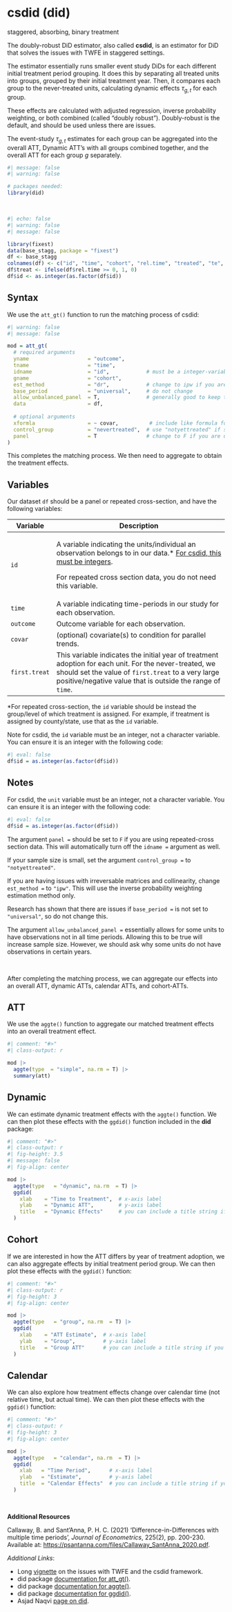 # csdid (did) {.unnumbered}

::: small
staggered, absorbing, binary treatment
:::

The doubly-robust DiD estimator, also called **csdid**, is an estimator for DiD that solves the issues with TWFE in staggered settings.

The estimator essentially runs smaller event study DiDs for each different initial treatment period grouping. It does this by separating all treated units into groups, grouped by their initial treatment year. Then, it compares each group to the never-treated units, calculating dynamic effects $\tau_{g,t}$ for each group.

::: small
These effects are calculated with adjusted regression, inverse probability weighting, or both combined (called "doubly robust"). Doubly-robust is the default, and should be used unless there are issues.
:::

The event-study $\tau_{g,t}$ estimates for each group can be aggregated into the overall ATT, Dynamic ATT's with all groups combined together, and the overall ATT for each group $g$ separately.

```r
#| message: false
#| warning: false

# packages needed:
library(did)
```

<br />

```r
#| echo: false
#| warning: false
#| message: false

library(fixest)
data(base_stagg, package = "fixest")
df <- base_stagg
colnames(df) <- c("id", "time", "cohort", "rel.time", "treated", "te", "covar", "outcome")
df$treat <- ifelse(df$rel.time >= 0, 1, 0)
df$id <- as.integer(as.factor(df$id))
```

::: panel-tabset
## Syntax

We use the `att_gt()` function to run the matching process of csdid:

```r
#| warning: false
#| message: false

mod = att_gt(
  # required arguments
  yname                   = "outcome",
  tname                   = "time",
  idname                  = "id",            # must be a integer-variable
  gname                   = "cohort",
  est_method              = "dr",            # change to ipw if you are having issues
  base_period             = "universal",     # do not change
  allow_unbalanced_panel  = T,               # generally good to keep this T
  data                    = df,
  
  # optional arguments
  xformla                 = ~ covar,          # include like formula for regression
  control_group           = "nevertreated",  # use "notyettreated" if sample size is small
  panel                   = T                # change to F if you are using rep. cross-section
)
```

This completes the matching process. We then need to aggregate to obtain the treatment effects.

## Variables

Our dataset `df` should be a panel or repeated cross-section, and have the following variables:

+---------------+----------------------------------------------------------------------------------------------------------------------------------------------------------------------------------------------------------------------------+
| Variable      | Description                                                                                                                                                                                                                |
+===============+============================================================================================================================================================================================================================+
| `id`          | A variable indicating the units/individual an observation belongs to in our data.\* [For csdid, this must be integers]{.underline}.                                                                                        |
|               |                                                                                                                                                                                                                            |
|               | For repeated cross section data, you do not need this variable.                                                                                                                                                            |
+---------------+----------------------------------------------------------------------------------------------------------------------------------------------------------------------------------------------------------------------------+
| `time`        | A variable indicating time-periods in our study for each observation.                                                                                                                                                      |
+---------------+----------------------------------------------------------------------------------------------------------------------------------------------------------------------------------------------------------------------------+
| `outcome`     | Outcome variable for each observation.                                                                                                                                                                                     |
+---------------+----------------------------------------------------------------------------------------------------------------------------------------------------------------------------------------------------------------------------+
| `covar`       | (optional) covariate(s) to condition for parallel trends.                                                                                                                                                                  |
+---------------+----------------------------------------------------------------------------------------------------------------------------------------------------------------------------------------------------------------------------+
| `first.treat` | This variable indicates the initial year of treatment adoption for each unit. For the never-treated, we should set the value of `first.treat` to a very large positive/negative value that is outside the range of `time`. |
+---------------+----------------------------------------------------------------------------------------------------------------------------------------------------------------------------------------------------------------------------+

::: small
\*For repeated cross-section, the `id` variable should be instead the group/level of which treatment is assigned. For example, if treatment is assigned by county/state, use that as the `id` variable.
:::

Note for csdid, the `id` variable must be an integer, not a character variable. You can ensure it is an integer with the following code:

```r
#| eval: false
df$id = as.integer(as.factor(df$id))
```

## Notes

For csdid, the `unit` variable must be an integer, not a character variable. You can ensure it is an integer with the following code:

```r
#| eval: false
df$id = as.integer(as.factor(df$id))
```

The argument `panel =` should be set to `F` if you are using repeated-cross section data. This will automatically turn off the `idname =` argument as well.

If your sample size is small, set the argument `control_group =` to `"notyettreated"`.

If you are having issues with irreversable matrices and collinearity, change `est_method =` to `"ipw"`. This will use the inverse probability weighting estimation method only.

Research has shown that there are issues if `base_period =` is not set to `"universal"`, so do not change this.

The argument `allow_unbalanced_panel =` essentially allows for some units to have observations not in all time periods. Allowing this to be true will increase sample size. However, we should ask why some units do not have observations in certain years.
:::

<br />

After completing the matching process, we can aggregate our effects into an overall ATT, dynamic ATTs, calendar ATTs, and cohort-ATTs.

::: panel-tabset
## ATT

We use the `aggte()` function to aggregate our matched treatment effects into an overall treatment effect.

```r
#| comment: "#>"
#| class-output: r

mod |>
  aggte(type  = "simple", na.rm = T) |>
  summary(att)
```

## Dynamic

We can estimate dynamic treatment effects with the `aggte()` function. We can then plot these effects with the `ggdid()` function included in the **did** package:

```r
#| comment: "#>"
#| class-output: r
#| fig-height: 3.5
#| message: false
#| fig-align: center

mod |>
  aggte(type   = "dynamic", na.rm  = T) |>
  ggdid(
    xlab    = "Time to Treatment",  # x-axis label
    ylab    = "Dynamic ATT",        # y-axis label
    title   = "Dynamic Effects"     # you can include a title string if you want
  )
```

## Cohort

If we are interested in how the ATT differs by year of treatment adoption, we can also aggregate effects by initial treatment period group. We can then plot these effects with the `ggdid()` function:

```r
#| comment: "#>"
#| class-output: r
#| fig-height: 3
#| fig-align: center

mod |>
  aggte(type   = "group", na.rm  = T) |>
  ggdid(
    xlab    = "ATT Estimate",  # x-axis label
    ylab    = "Group",         # y-axis label
    title   = "Group ATT"      # you can include a title string if you want
  )
```

## Calendar

We can also explore how treatment effects change over calendar time (not relative time, but actual time). We can then plot these effects with the `ggdid()` function:

```r
#| comment: "#>"
#| class-output: r
#| fig-height: 3
#| fig-align: center

mod |>
  aggte(type   = "calendar", na.rm  = T) |>
  ggdid(
    xlab   = "Time Period",      # x-axis label
    ylab   = "Estimate",         # y-axis label
    title  = "Calendar Effects"  # you can include a title string if you want
  )
```
:::

<br />

**Additional Resources**

Callaway, B. and Sant'Anna, P. H. C. (2021) 'Difference-in-Differences with multiple time periods', *Journal of Econometrics*, 225(2), pp. 200-230. Available at: <https://psantanna.com/files/Callaway_SantAnna_2020.pdf>.

*Additional Links*:

-   Long [vignette](https://bcallaway11.github.io/did/articles/TWFE.html) on the issues with TWFE and the csdid framework.
-   did package [documentation for att_gt()](https://bcallaway11.github.io/did/reference/att_gt.html).
-   did package [documentation for aggte()](https://bcallaway11.github.io/did/reference/aggte.html).
-   did package [documentation for ggdid()](https://bcallaway11.github.io/did/reference/ggdid.MP.html).
-   Asjad Naqvi [page on did](https://asjadnaqvi.github.io/DiD/docs/code_r/07_did_r/).
